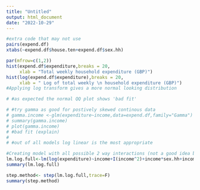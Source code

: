 ```yaml
---
title: "Untitled"
output: html_document
date: "2022-10-29"
---
```

```r
#extra code that may not use
pairs(expend.df)
xtabs(~expend.df$house.ten+expend.df$sex.hh)

par(mfrow=c(1,2))
hist(expend.df$expenditure,breaks = 20,
     xlab = "Total weekly household expenditure (GBP)")
hist(log(expend.df$expenditure),breaks = 20,
     xlab = " Log of total weekly \n household expenditure (GBP)")
#Applying log transform gives a more normal looking distribution
```

```r
# #as expected the normal QQ plot shows 'bad fit'

# #try gamma as good for postively skewed continous data
# gamma.income <-glm(expenditure~income,data=expend.df,family="Gamma")
# summary(gamma.income)
# plot(gamma.income)
# #bad fit (explain)
# 
# #out of all models log linear is the most appropriate
```

```r
#Creating model with all possible 2 way interactions (not a good idea but just for interest :P)
lm.log.full<-lm(log(expenditure)~income+I(income^2)+income*sex.hh+income*hh.adults+income*house.ten+income*lab.force+income*hh.size+sex.hh*hh.adults+sex.hh*house.ten+sex.hh*lab.force+sex.hh*hh.size+hh.adults*house.ten+hh.adults*lab.force+hh.adults*hh.size+house.ten*lab.force+house.ten*hh.size+lab.force*hh.size,data=expend.df)
summary(lm.log.full)

step.method<- step(lm.log.full,trace=F)
summary(step.method)

```

